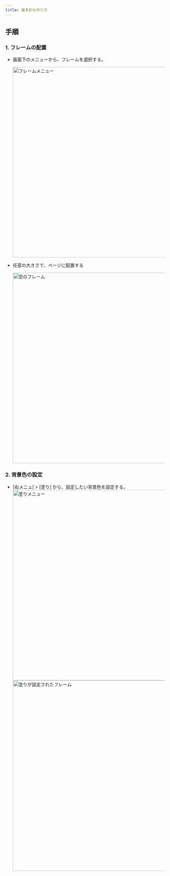 ```yaml
---
title: 基本的な作り方
---
```



## 手順

### 1. フレームの配置

- 画面下のメニューから、フレームを選択する。

  <div style={{ textAlign: 'center', margin: '20px 0' }}>
    <img
      src={useBaseUrl('/img/frame/menu-select-frame.png')}
      alt="フレームメニュー"
      width="600"
      style={{
        border: '1px solid #e1e4e8',
        borderRadius: '8px',
        boxShadow: '0 2px 8px rgba(0,0,0,0.1)',
      }}
    />
  </div>

- 任意の大きさで、ページに配置する

  <div style={{ textAlign: 'center', margin: '20px 0' }}>
    <img
      src={useBaseUrl('/img/frame/plane-frame.png')}
      alt="空のフレーム"
      width="600"
      style={{
        border: '1px solid #e1e4e8',
        borderRadius: '8px',
        boxShadow: '0 2px 8px rgba(0,0,0,0.1)',
      }}
    />
  </div>

### 2. 背景色の設定

- [右メニュ] > [塗り] から、設定したい背景色を設定する。
  <div style={{ textAlign: 'center', margin: '20px 0' }}>
    <img
      src={useBaseUrl('/img/fill/fill-menu.png')}
      alt="塗りメニュー"
      width="600"
      style={{
        border: '1px solid #e1e4e8',
        borderRadius: '8px',
        boxShadow: '0 2px 8px rgba(0,0,0,0.1)',
      }}
    />
  </div>
  <div style={{ textAlign: 'center', margin: '20px 0' }}>
    <img
      src={useBaseUrl('/img/frame/fill-frame.png')}
      alt="塗りが設定されたフレーム"
      width="600"
      style={{
        border: '1px solid #e1e4e8',
        borderRadius: '8px',
        boxShadow: '0 2px 8px rgba(0,0,0,0.1)',
      }}
    />
  </div>
